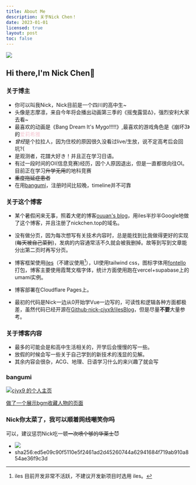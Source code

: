 ```yaml
---
title: About Me
description: 关于Nick Chen！
date: 2023-01-01
licensed: true
layout: post
toc: false
---
```



<img src="https://avatars.githubusercontent.com/u/119087246" class="w-32 float-right"></img>

## Hi there,I'm Nick Chen👋

### 关于博主

- 你可以叫我Nick，Nick目前是一个四川的高中生~
- 头像是志摩凛，来自今年将会播出动画第三季的《摇曳露营Δ》，强烈安利大家去看~
- 最喜欢的动画是《Bang Dream It's Mygo!!!!!》,最喜欢的游戏角色是《崩坏3》的<font color="#f5c7d2">爱莉希雅</font>
- *曾经*是个拉拉人，因为住校的原因很久没看过live/生放，说不定高考后会回坑?(
- 是观测者，花譜大好き！并且正在学习日语。
- 有过一段时间的OI(信息竞赛)经历，因个人原因退出，但是一直都很向往OI。<Heimu>目前正在学习~~升学无用~~的地科竞赛</Heimu>
- ~~重度拖延症患者~~
- 在用[bangumi](https://bgm.tv/user/cjyx9)，注册时间比较晚，timeline并不可靠

### 关于这个博客

- 某个暑假闲来无事，照着大佬的博客[ouuan's blog](https://ouuan.moe/)，用iles半抄半Google地做了这个博客，并且注册了nickchen.top的域名。

- 没有做分页，因为每次想写有关技术内容时，总是能找到比我做得更好的实现(~~每天被自己菜到~~)，发病的内容通常活不久就会被我删掉。故等到写到文章能分出第二页时再写分页。

- 博客框架使用[iles](https://iles.pages.dev)（不建议使用[^1]），UI使用tailwind css，图标字体用[fontello](https://fontello.com/)打包，博客主要使用霞鹜文楷字体，统计方面使用跑在vercel+supabase上的umami实例。

[^1]: iles 目前开发非常不活跃，不建议开发新项目时选用 iles。

- 博客部署在Cloudflare Pages上。

- 最初的代码是Nick一边从0开始学Vue一边写的，可读性和逻辑各种方面都极差，虽然代码已经开源在[Github·nick-cjyx9/ilesBlog](https://github.com/nick-cjyx9/ilesBlog)，但是尽量**不要**大量参考。

### 关于博客内容

- 最多的可能会是和高中生活相关的，开学后会慢慢的写一些。
- 放假的时候会写一些关于自己学到的新技术的浅显的见解。
- 其余内容会很杂，ACG、地理、日语学习什么的来兴趣了就会写

### bangumi

<a href="http://bgm.tv/user/cjyx9"><img src="http://bgm.tv/chart/img/765028" border="0" alt="cjyx9 的个人主页" /></a>

[做了一个展示bgm收藏人物的页面](/girls)

### Nick你太菜了，我可以顺着网线嘲笑你吗

可以，建议惩罚Nick吃一顿~~一次喷个够的华莱士~~😈
- <img src="/about/vme50.jpg" class="w-1/3"/>
- sha256:ed5e09c90f5110e5f2461ad2d45260744a62941684f719ab910a854ae36f9c3d